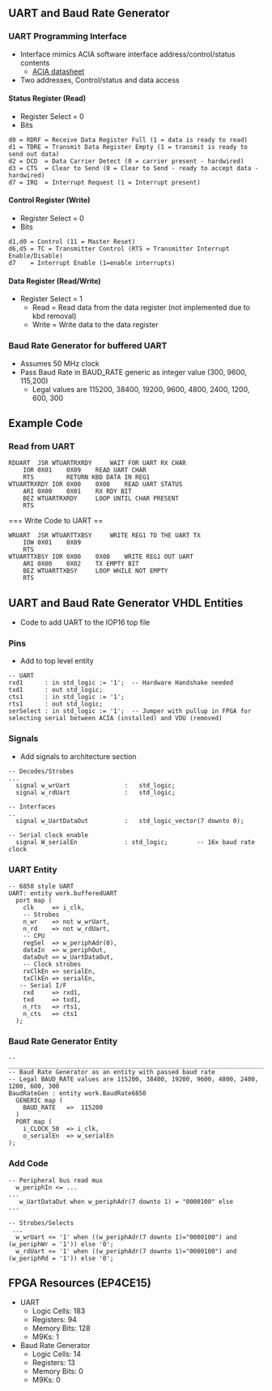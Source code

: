 == UART and Baud Rate Generator ==

=== UART Programming Interface ===

* Interface mimics ACIA software interface address/control/status contents
** [http://www.swtpc.com/mholley/Notebook/Hardware_ACIA.pdf ACIA datasheet]
* Two addresses, Control/status and data access

==== Status Register (Read) ====

* Register Select = 0
* Bits
<pre>
d0 = RDRF = Receive Data Register Full (1 = data is ready to read)
d1 = TDRE = Transmit Data Register Empty (1 = transmit is ready to send out data)
d2 = DCD  = Data Carrier Detect (0 = carrier present - hardwired)
d3 = CTS  = Clear to Send (0 = Clear to Send - ready to accept data - hardwired)
d7 = IRQ  = Interrupt Request (1 = Interrupt present)
</pre>

====  Control Register (Write) ====

* Register Select = 0
* Bits
<pre>
d1,d0 = Control (11 = Master Reset)
d6,d5 = TC = Transmitter Control (RTS = Transmitter Interrupt Enable/Disable)
d7    = Interrupt Enable (1=enable interrupts)
</pre>

==== Data Register (Read/Write) ====

* Register Select = 1
** Read = Read data from the data register (not implemented due to kbd removal)
** Write = Write data to the data register

=== Baud Rate Generator for buffered UART ===

* Assumes 50 MHz clock
* Pass Baud Rate in BAUD_RATE generic as integer value (300, 9600, 115,200)
** Legal values are 115200, 38400, 19200, 9600, 4800, 2400, 1200, 600, 300

== Example Code ==

=== Read from UART ===

<pre>
RDUART	JSR	WTUARTRXRDY		WAIT FOR UART RX CHAR
	IOR	0X01	0X09	READ UART CHAR
	RTS			RETURN KBD DATA IN REG1
WTUARTRXRDY	IOR	0X00	0X08	READ UART STATUS
	ARI	0X00	0X01	RX RDY BIT
	BEZ	WTUARTRXRDY		LOOP UNTIL CHAR PRESENT
	RTS			
</pre>

=== Write Code to UART ==

<pre>
WRUART	JSR	WTUARTTXBSY		WRITE REG1 TO THE UART TX
	IOW	0X01	0X09	
	RTS			
WTUARTTXBSY	IOR	0X00	0X08	WRITE REG1 OUT UART
	ARI	0X00	0X02	TX EMPTY BIT
	BEZ	WTUARTTXBSY		LOOP WHILE NOT EMPTY
	RTS			
</pre>

== UART and Baud Rate Generator VHDL Entities ==

* Code to add UART to the IOP16 top file

=== Pins ===

* Add to top level entity

<pre>
-- UART
rxd1      : in std_logic := '1';  -- Hardware Handshake needed
txd1      : out std_logic;
cts1      : in std_logic := '1';
rts1      : out std_logic;
serSelect : in std_logic := '1';  -- Jumper with pullup in FPGA for selecting serial between ACIA (installed) and VDU (removed)
</pre>

=== Signals ===

* Add signals to architecture section

<pre>
-- Decodes/Strobes
...
  signal w_wrUart				:	std_logic;
  signal w_rdUart				:	std_logic;

-- Interfaces
..
  signal w_UartDataOut			:	std_logic_vector(7 downto 0);

-- Serial clock enable
  signal W_serialEn      		: std_logic;		-- 16x baud rate clock	
</pre>

=== UART Entity ===

<pre>
-- 6850 style UART
UART: entity work.bufferedUART
  port map (
    clk     => i_clk,
    -- Strobes
    n_wr    => not w_wrUart,
    n_rd    => not w_rdUart,
    -- CPU 
    regSel  => w_periphAdr(0),
    dataIn  => w_periphOut,
    dataOut => w_UartDataOut,
    -- Clock strobes
    rxClkEn => serialEn,
    txClkEn => serialEn,
   -- Serial I/F
    rxd     => rxd1,
    txd     => txd1,
    n_rts   => rts1,
    n_cts   => cts1
  );
</pre>

=== Baud Rate Generator Entity ===

<pre>
-- ____________________________________________________________________________________
-- Baud Rate Generator as an entity with passed baud rate
-- Legal BAUD_RATE values are 115200, 38400, 19200, 9600, 4800, 2400, 1200, 600, 300
BaudRateGen : entity work.BaudRate6850
  GENERIC map (
    BAUD_RATE	=>  115200
  )
  PORT map (
    i_CLOCK_50	=> i_clk,
    o_serialEn	=> w_serialEn
);
</pre>

=== Add Code ===

<pre>
-- Peripheral bus read mux
  w_periphIn <=	...
...
   w_UartDataOut when w_periphAdr(7 downto 1) = "0000100" else
---

-- Strobes/Selects
 ...
  w_wrUart <= '1' when ((w_periphAdr(7 downto 1)="0000100") and (w_periphWr = '1')) else '0';
  w_rdUart <= '1' when ((w_periphAdr(7 downto 1)="0000100") and (w_periphRd = '1')) else '0';
</pre>

== FPGA Resources (EP4CE15) ==

* UART
** Logic Cells: 183
** Registers: 94
** Memory Bits: 128
** M9Ks: 1
* Baud Rate Generator
** Logic Cells: 14
** Registers: 13
** Memory Bits: 0
** M9Ks: 0
